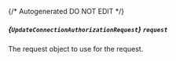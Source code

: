 {/* Autogenerated DO NOT EDIT  */}

##### *{`UpdateConnectionAuthorizationRequest`}* `request`
The request object to use for the request.

<Collapsible openLabel={Labels.showProperties} closeLabel={Labels.hideProperties}>
  <UpdateConnectionAuthorizationRequest />
</Collapsible>


